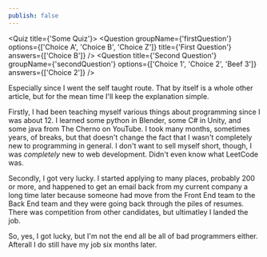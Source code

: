 ```yaml
---
publish: false
---
```




<Quiz title={'Some Quiz'}>
  <Question
    groupName={'firstQuestion'}
    options={['Choice A', 'Choice B', 'Choice Z']}
    title={'First Question'}
    answers={['Choice B']}
  />
  <Question
    title={'Second Question'}
    groupName={'secondQuestion'}
    options={['Choice 1', 'Choice 2', 'Beef 3']}
    answers={['Choice 2']}
  />
</Quiz>

Especially since I went the self taught route. That by itself is a whole other article, but for the mean time I'll keep the explanation simple.

Firstly, I had been teaching myself various things about programming since I was about 12. I learned some python in Blender,
some C# in Unity, and some java from The Cherno on YouTube. I took many months, sometimes years, of breaks, but that doesn't
change the fact that I wasn't completely new to programming in general. I don't want to sell myself short, though, I was _completely_
new to web development. Didn't even know what LeetCode was.

Secondly, I got very lucky. I started applying to many places, probably 200 or more, and happened to get an email back from my
current company a long time later because someone had move from the Front End team to the Back End team and they were going back through
the piles of resumes. There was competition from other candidates, but ultimatley I landed the job.

So, yes, I got lucky, but I'm not the end all be all of bad programmers either. Afterall I do still have my job six months later.
